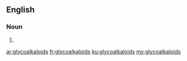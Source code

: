 ==English==

===Noun===
{{head|en|plural}}

# {{plural of|glycoalkaloid|lang=en|nocat=1}}

[[ar:glycoalkaloids]]
[[fr:glycoalkaloids]]
[[ku:glycoalkaloids]]
[[my:glycoalkaloids]]